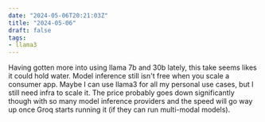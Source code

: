 ```yaml
---
date: "2024-05-06T20:21:03Z"
title: "2024-05-06"
draft: false
tags:
- llama3
---
```



<Tweet theme="dark" id="https://twitter.com/abacaj/status/1787527652628140321" />

Having gotten more into using llama 7b and 30b lately, this take seems likes it could hold water.
Model inference still isn't free when you scale a consumer app.
Maybe I can use llama3 for all my personal use cases, but I still need infra to scale it.
The price probably goes down significantly though with so many model inference providers and the speed will go way up once Groq starts running it (if they can run multi-modal models).
